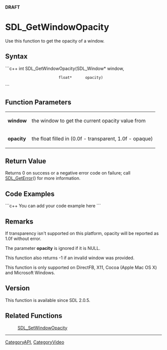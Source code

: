 '''DRAFT'''

<!-- #You will need to remove the line #acl All:read above in order to be able to save the new page.  Do not remove any other content above this comment.  You may delete this comment before you save. -->

<!-- #*^*^*^*^*See http://wiki.libsdl.org/moin.cgi/SGFunctions for details on editing this page*^*^*^*^* -->


= SDL_GetWindowOpacity =
Use this function to get the opacity of a window.




== Syntax ==
```c++
int SDL_GetWindowOpacity(SDL_Window* window,
                         float*      opacity)
```


== Function Parameters ==
{|
|'''window'''
|the window to get the current opacity value from
|-
|'''opacity'''
|the float filled in (0.0f - transparent, 1.0f - opaque)
|}


== Return Value ==
Returns 0 on success or a negative error code on failure; call [[SDL_GetError]]() for more information.


== Code Examples ==
```c++
You can add your code example here
```

<!-- #Leave this section as-is unless you have a code example to put in.  In that case, replace You can add your code example here with your code example following the Style Guide instructions.  Leave the rest of the markup alone and delete this comment. -->


== Remarks ==
If transparency isn't supported on this platform, opacity will be reported as 1.0f without error.

The parameter '''opacity''' is ignored if it is NULL.

This function also returns -1 if an invalid window was provided.

This function is only supported on DirectFB, X11, Cocoa (Apple Mac OS X) and Microsoft Windows.


== Version ==
This function is available since SDL 2.0.5.


== Related Functions ==
:[[SDL_SetWindowOpacity]]
<!-- #Remove this section if empty -->

----
[[CategoryAPI]], [[CategoryVideo]]
<!-- #See the Style Guide for instructions on editing the footer. -->
